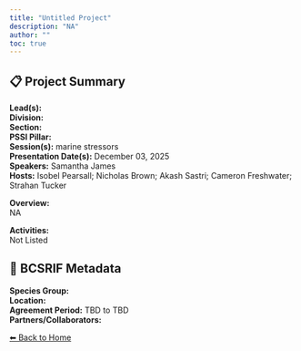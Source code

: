 ```yaml
---
title: "Untitled Project"
description: "NA"
author: ""
toc: true
---
```


## 📋 Project Summary

**Lead(s):**   
**Division:**   
**Section:**   
**PSSI Pillar:**   
**Session(s):** marine stressors  
**Presentation Date(s):** December 03, 2025  
**Speakers:** Samantha James  
**Hosts:** Isobel Pearsall; Nicholas Brown; Akash Sastri; Cameron Freshwater; Strahan Tucker  

**Overview:**  
NA   

**Activities:**  
Not Listed

## 🧬 BCSRIF Metadata

**Species Group:**   
**Location:**   
**Agreement Period:** TBD to TBD  
**Partners/Collaborators:**   

[⬅ Back to Home](../index.qmd)
